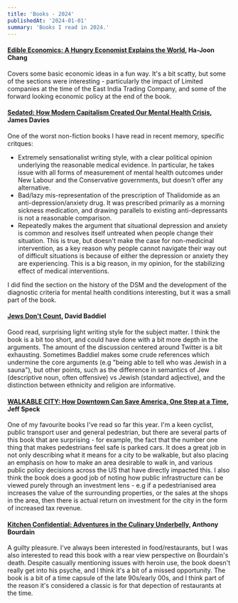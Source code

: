 ```yaml
---
title: 'Books - 2024'
publishedAt: '2024-01-01'
summary: 'Books I read in 2024.'
---
```



#### [Edible Economics: A Hungry Economist Explains the World](https://www.goodreads.com/en/book/show/61030740), Ha-Joon Chang 

Covers some basic economic ideas in a fun way. It's a bit scatty, but some of the sections were interesting - particularly the impact of Limited companies at the time of the East India Trading Company, and some of the forward looking economic policy at the end of the book.


#### [Sedated: How Modern Capitalism Created Our Mental Health Crisis](https://www.goodreads.com/en/book/show/57751566), James Davies

One of the worst non-fiction books I have read in recent memory, specific critques:

- Extremely sensationalist writing style, with a clear political opinion underlying the reasonable medical evidence. In particular, he takes issue with all forms of measurement of mental health outcomes under New Labour and the Conservative governments, but doesn't offer any alternative. 
- Bad/lazy mis-representation of the prescription of Thalidomide as an anti-depression/anxiety drug. It was prescribed primarily as a morning sickness medication, and drawing parallels to existing anti-depressants is not a reasonable comparison.
- Repeatedly makes the argument that situational depression and anxiety is common and resolves itself untreated when people change their situation. This is true, but doesn't make the case for non-medicinal intervention, as a key reason why people cannot navigate their way out of difficult situations is because of either the depression or anxiety they are experiencing. This is a big reason, in my opinion, for the stabilizing effect of medical interventions.

I did find the section on the history of the DSM and the development of the diagnostic criteria for mental health conditions interesting, but it was a small part of the book.


#### [Jews Don't Count](https://www.goodreads.com/book/show/52710961-jews-don-t-count), David Baddiel

Good read, surprising light writing style for the subject matter. I think the book is a bit too short, and could have done with a bit more depth in the arguments. The amount of the discussion centered around Twitter is a bit exhausting. Sometimes Baddiel makes some crude references which undermine the core arguments (e.g "being able to tell who was Jewish in a sauna"), but other points, such as the difference in semantics of Jew  (descriptive noun, often offensive) vs Jewish (standard adjective), and the distinction between ethnicity and religion are informative.


#### [WALKABLE CITY: How Downtown Can Save America, One Step at a Time](https://www.goodreads.com/book/show/13538794-walkable-city), Jeff Speck

One of my favourite books I've read so far this year. I'm a keen cyclist, public transport user and general pedestrian, but there are several parts of this book that are surprising - for example, the fact that the number one thing that makes pedestrians feel safe is parked cars. It does a great job in not only describing what it means for a city to be walkable, but also placing an emphasis on how to make an area desirable to walk in, and various public policy decisions across the US that have directly impacted this. I also think the book does a good job of noting how public infrastructure can be viewed purely through an investment lens - e.g if a pedestrianised area increases the value of the surrounding properties, or the sales at the shops in the area, then there is actual return on investment for the city in the form of increased tax revenue.


#### [Kitchen Confidential: Adventures in the Culinary Underbelly](https://www.goodreads.com/book/show/33313.Kitchen_Confidential), Anthony Bourdain

A guilty pleasure. I've always been interested in food/restaurants, but I was also interested to read this book with a rear view perspective on Bourdain's death. Despite casually mentioning issues with heroin use, the book doesn't really get into his psyche, and I think it's a bit of a missed opportunity. The book is a bit of a time capsule of the late 90s/early 00s, and I think part of the reason it's considered a classic is for that depection of restaurants at the time.
